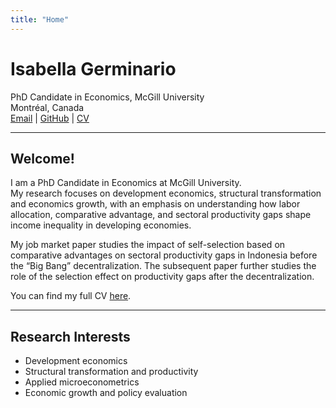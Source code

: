 ```yaml
---
title: "Home"
---
```


# Isabella Germinario
PhD Candidate in Economics, McGill University  
Montréal, Canada  
[Email](mailto:isabella.germinario@mail.mcgill.ca) | [GitHub](https://github.com/isabella-germinario) | [CV](cv/cv.pdf)

---

## Welcome!

I am a PhD Candidate in Economics at McGill University.  
My research focuses on development economics, structural transformation and economics growth, with an emphasis on understanding how labor allocation, comparative advantage, and sectoral productivity gaps shape income inequality in developing economies.

My job market paper studies the impact of self-selection based on comparative advantages on sectoral productivity gaps in Indonesia before the "Big Bang" decentralization. The subsequent paper further studies the role of the selection effect on productivity gaps after the decentralization.

You can find my full CV [here](cv/cv.pdf).

---

## Research Interests
- Development economics  
- Structural transformation and productivity  
- Applied microeconometrics  
- Economic growth and policy evaluation
